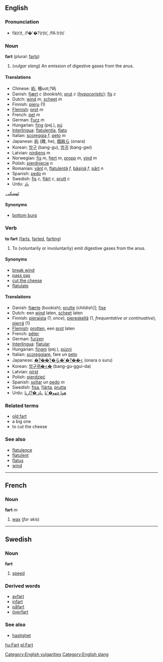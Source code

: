 ==English==
===Pronunciation===
*fä(r)t, /f�'�?(r)t/, /fA:(r)t/

===Noun===
'''fart''' (plural: [[farts]])

#(''vulgar slang'') An emission of digestive gases from the anus.


====Translations====
*Chinese: [[屿]], 榱uot;?屿
* Danish: [[fjært]] ''c'' (''bookish''); [[prut]] ''c'' (''[[hypocoristic]]''); [[fis]] ''c''
*Dutch: [[wind#Dutch|wind]] ''m'', [[scheet]] ''m''
*Finnish: [[pieru]] (1)
*[[Flemish]]: [[prot]] ''m''
*French: [[pet#French|pet]] ''m''
*German: [[Furz]] ''m''
*Hungarian: [[fing]] (pej.), [[pú]]
*[[Interlingua]]: [[flatulentia]], [[flato]]
*Italian: [[scoreggia]] ''f'', [[peto]] ''m''
*Japanese: [[屿]] (㿸, he), [[㿊㿪ら]] (onara)
*Korean: [[방구]] (bang-gu), [[방귀]] (bang-gwi)
*Latvian: [[pirdiens]] ''m''
*Norwegian: [[fis]] ''m'', [[fjert]] ''m'', [[propp]] ''m'', [[vind]] ''m''
*Polish: [[pierdnięcie]] ''n''
*Romanian: [[vânt]] ''n'', [[flatulenţă]] ''f'', [[băşină]] ''f'', [[pârţ]] ''n''
*Spanish: [[pedo]] ''m''
*Swedish: [[fis]] ''c'', [[fjärt]] ''c'', [[prutt]] ''c''
*Urdu: [[پاد]]  
,[[ٹهسکى]]

====Synonyms====
*[[bottom burp]]<!-- UK only? noun only or noun and verb? slang, euphemism, both? -->

===Verb===
'''to fart''' ([[farts]], [[farted]], [[farting]])

#To (voluntarily or involuntarily) emit digestive gases from the anus.

====Synonyms====
*[[break wind]]
*[[pass gas]]
*[[cut the cheese]]
*[[flatulate]]

====Translations====
*Danish: [[fjærte]] (bookish); [[prutte]] (childish]]; [[fise]]
*Dutch: een [[wind]] laten, [[scheet]] laten
*Finnish: [[pieraista]] (1, ''once''), [[piereskellä]] (1, ''frequentative or continuative''), [[pierrä]] (1)
*[[Flemish]]: [[protten]], een [[prot]] laten
*French: [[péter]]
*German: [[furzen]]
*[[Interlingua]]: [[flatular]]
*Hungarian: [[fingni]] (pej.), [[púzni]]
*Italian: [[scoreggiare]], fare un [[peto]]
*Japanese: [[�?��?�ら�'�?��<]] (onara o suru)
*Korean: [[방구뀌�<�]] (bang-gu-ggui-da)
*Latvian: [[pirst]]
*Polish: [[pierdzieć]]
*Spanish: [[soltar]] un [[pedo]] ''m''
*Swedish: [[fisa]], [[fjärta]], [[prutta]]
*Urdu: [[هوا چهو�'نا]] ,[[پاد �?ارنا]]

===Related terms===
*[[old fart]]<!--an older person with old-fashioned views-->
* a big one
*to cut the cheese

===See also===
*[[flatulence]]
*[[flatulent]]
*[[flatus]]
*[[wind]]

----
==French==
===Noun===
'''fart''' ''m''

#[[wax]] (''for skis'')

----
==Swedish==
===Noun===
'''fart'''

#[[speed]]

===Derived words===
*[[avfart]]
*[[infart]]
*[[påfart]]
*[[överfart]]

===See also===
*[[hastighet]]

[[Category:English vulgarities]]
[[Category:English slang]]

[[hu:Fart]]
[[pl:Fart]]